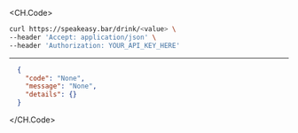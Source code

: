 
<CH.Code>
```bash Example Request
curl https://speakeasy.bar/drink/<value> \
--header 'Accept: application/json' \
--header 'Authorization: YOUR_API_KEY_HERE'
```
---

```json Example Response
  {
    "code": "None",
    "message": "None",
    "details": {}
  }
```
</CH.Code>

